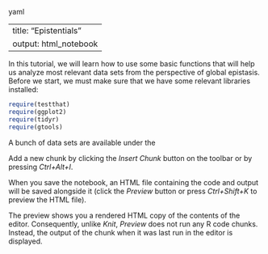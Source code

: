 yaml

---
title: "Epistentials"
output: html_notebook
---

In this tutorial, we will learn how to use some basic functions that will help us analyze most relevant data sets from the perspective of global epistasis. Before we start, we must make sure that we have some relevant libraries installed:

```r
require(testthat)
require(ggplot2)
require(tidyr)
require(gtools)
```

A bunch of data sets are available under the 

Add a new chunk by clicking the *Insert Chunk* button on the toolbar or by pressing *Ctrl+Alt+I*.

When you save the notebook, an HTML file containing the code and output will be saved alongside it (click the *Preview* button or press *Ctrl+Shift+K* to preview the HTML file).

The preview shows you a rendered HTML copy of the contents of the editor. Consequently, unlike *Knit*, *Preview* does not run any R code chunks. Instead, the output of the chunk when it was last run in the editor is displayed.
